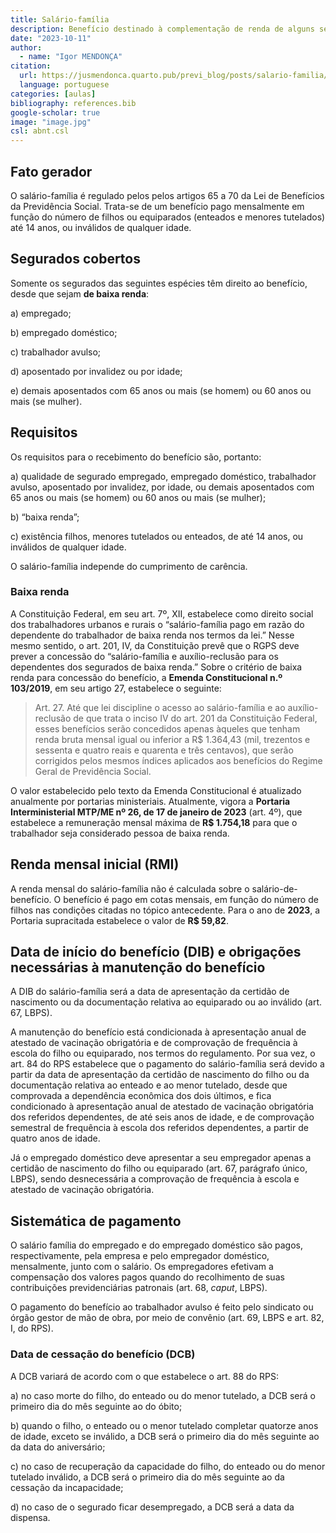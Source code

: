```yaml
---
title: Salário-família
description: Benefício destinado à complementação de renda de alguns segurados do RGPS em função de encargos familiares.
date: "2023-10-11"
author: 
  - name: "Igor MENDONÇA"
citation: 
  url: https://jusmendonca.quarto.pub/previ_blog/posts/salario-familia/
  language: portuguese
categories: [aulas]
bibliography: references.bib
google-scholar: true
image: "image.jpg"
csl: abnt.csl
---
```


## Fato gerador

O salário-família é regulado pelos pelos artigos 65 a 70 da Lei de Benefícios da Previdência Social. Trata-se de um benefício pago mensalmente em função do número de filhos ou equiparados (enteados e menores tutelados) até 14 anos, ou inválidos de qualquer idade.

## Segurados cobertos

Somente os segurados das seguintes espécies têm direito ao benefício, desde que sejam **de baixa renda**:

a\) empregado;

b\) empregado doméstico;

c\) trabalhador avulso;

d\) aposentado por invalidez ou por idade;

e\) demais aposentados com 65 anos ou mais (se homem) ou 60 anos ou mais (se mulher).

## Requisitos

Os requisitos para o recebimento do benefício são, portanto:

a\) qualidade de segurado empregado, empregado doméstico, trabalhador avulso, aposentado por invalidez, por idade, ou demais aposentados com 65 anos ou mais (se homem) ou 60 anos ou mais (se mulher);

b\) "baixa renda";

c\) existência filhos, menores tutelados ou enteados, de até 14 anos, ou inválidos de qualquer idade.

O salário-família independe do cumprimento de carência.

### Baixa renda

A Constituição Federal, em seu art. 7º, XII, estabelece como direito social dos trabalhadores urbanos e rurais o "salário-família pago em razão do dependente do trabalhador de baixa renda nos termos da lei." Nesse mesmo sentido, o art. 201, IV, da Constituição prevê que o RGPS deve prever a concessão do "salário-família e auxílio-reclusão para os dependentes dos segurados de baixa renda." Sobre o critério de baixa renda para concessão do benefício, a **Emenda Constitucional n.º 103/2019**, em seu artigo 27, estabelece o seguinte:

> Art. 27. Até que lei discipline o acesso ao salário-família e ao auxílio-reclusão de que trata o inciso IV do art. 201 da Constituição Federal, esses benefícios serão concedidos apenas àqueles que tenham renda bruta mensal igual ou inferior a R\$ 1.364,43 (mil, trezentos e sessenta e quatro reais e quarenta e três centavos), que serão corrigidos pelos mesmos índices aplicados aos benefícios do Regime Geral de Previdência Social.

O valor estabelecido pelo texto da Emenda Constitucional é atualizado anualmente por portarias ministeriais. Atualmente, vigora a **Portaria Interministerial MTP/ME nº 26, de 17 de janeiro de 2023** (art. 4º), que estabelece a remuneração mensal máxima de **R\$ 1.754,18** para que o trabalhador seja considerado pessoa de baixa renda. <!---# Atualizar anualmente --->

## Renda mensal inicial (RMI)

A renda mensal do salário-família não é calculada sobre o salário-de-benefício. O benefício é pago em cotas mensais, em função do número de filhos nas condições citadas no tópico antecedente. Para o ano de **2023**, a Portaria supracitada estabelece o valor de **R\$ 59,82**.

## Data de início do benefício (DIB) e obrigações necessárias à manutenção do benefício

A DIB do salário-família será a data de apresentação da certidão de nascimento ou da documentação relativa ao equiparado ou ao inválido (art. 67, LBPS).

A manutenção do benefício está condicionada à apresentação anual de atestado de vacinação obrigatória e de comprovação de frequência à escola do filho ou equiparado, nos termos do regulamento. Por sua vez, o art. 84 do RPS estabelece que o pagamento do salário-família será devido a partir da data de apresentação da certidão de nascimento do filho ou da documentação relativa ao enteado e ao menor tutelado, desde que comprovada a dependência econômica dos dois últimos, e fica condicionado à apresentação anual de atestado de vacinação obrigatória dos referidos dependentes, de até seis anos de idade, e de comprovação semestral de frequência à escola dos referidos dependentes, a partir de quatro anos de idade.

Já o empregado doméstico deve apresentar a seu empregador apenas a certidão de nascimento do filho ou equiparado (art. 67, parágrafo único, LBPS), sendo desnecessária a comprovação de frequência à escola e atestado de vacinação obrigatória.

## Sistemática de pagamento

O salário família do empregado e do empregado doméstico são pagos, respectivamente, pela empresa e pelo empregador doméstico, mensalmente, junto com o salário. Os empregadores efetivam a compensação dos valores pagos quando do recolhimento de suas contribuições previdenciárias patronais (art. 68, *caput*, LBPS).

O pagamento do benefício ao trabalhador avulso é feito pelo sindicato ou órgão gestor de mão de obra, por meio de convênio (art. 69, LBPS e art. 82, I, do RPS).

### Data de cessação do benefício (DCB)

A DCB variará de acordo com o que estabelece o art. 88 do RPS:

a\) no caso morte do filho, do enteado ou do menor tutelado, a DCB será o primeiro dia do mês seguinte ao do óbito;

b\) quando o filho, o enteado ou o menor tutelado completar quatorze anos de idade, exceto se inválido, a DCB será o primeiro dia do mês seguinte ao da data do aniversário;

c\) no caso de recuperação da capacidade do filho, do enteado ou do menor tutelado inválido, a DCB será o primeiro dia do mês seguinte ao da cessação da incapacidade;

d\) no caso de o segurado ficar desempregado, a DCB será a data da dispensa. <!---# e o caso de não apresentação dos atestados exigidos?  --->
